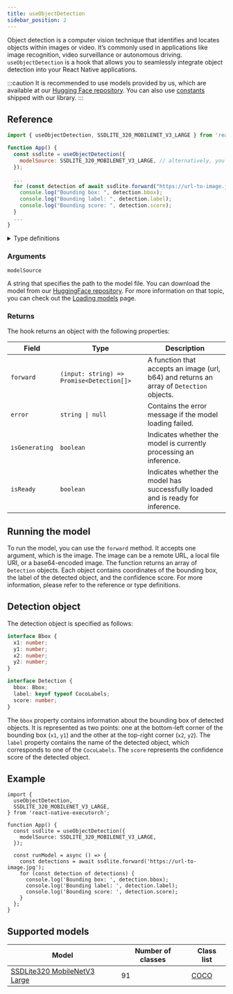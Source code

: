 ```yaml
---
title: useObjectDetection
sidebar_position: 2
---
```


Object detection is a computer vision technique that identifies and locates objects within images or video. It’s commonly used in applications like image recognition, video surveillance or autonomous driving.
`useObjectDetection` is a hook that allows you to seamlessly integrate object detection into your React Native applications.

:::caution
It is recommended to use models provided by us, which are available at our [Hugging Face repository](https://huggingface.co/software-mansion/react-native-executorch-ssdlite320-mobilenet-v3-large). You can also use [constants](https://github.com/software-mansion/react-native-executorch/blob/69802ee1ca161d9df00def1dabe014d36341cfa9/src/constants/modelUrls.ts#L28) shipped with our library.
:::

## Reference

```jsx
import { useObjectDetection, SSDLITE_320_MOBILENET_V3_LARGE } from 'react-native-executorch';

function App() {
  const ssdlite = useObjectDetection({
    modelSource: SSDLITE_320_MOBILENET_V3_LARGE, // alternatively, you can use require(...)
  });

  ...
  for (const detection of await ssdlite.forward("https://url-to-image.jpg")) {
    console.log("Bounding box: ", detection.bbox);
    console.log("Bounding label: ", detection.label);
    console.log("Bounding score: ", detection.score);
  }
  ...
}
```

<details>
<summary>Type definitions</summary>

```typescript
interface Bbox {
  x1: number;
  x2: number;
  y1: number;
  y2: number;
}

interface Detection {
  bbox: Bbox;
  label: keyof typeof CocoLabel;
  score: number;
}

interface ObjectDetectionModule {
  error: string | null;
  isReady: boolean;
  isGenerating: boolean;
  forward: (input: string) => Promise<Detection[]>;
}
```

</details>

### Arguments

`modelSource`

A string that specifies the path to the model file. You can download the model from our [HuggingFace repository](https://huggingface.co/software-mansion/react-native-executorch-ssdlite320-mobilenet-v3-large/tree/main).
For more information on that topic, you can check out the [Loading models](https://docs.swmansion.com/react-native-executorch/fundamentals/loading-models) page.

### Returns

The hook returns an object with the following properties:

| Field          | Type                                      | Description                                                                              |
| -------------- | ----------------------------------------- | ---------------------------------------------------------------------------------------- |
| `forward`      | `(input: string) => Promise<Detection[]>` | A function that accepts an image (url, b64) and returns an array of `Detection` objects. |
| `error`        | <code>string &#124; null</code>           | Contains the error message if the model loading failed.                                  |
| `isGenerating` | `boolean`                                 | Indicates whether the model is currently processing an inference.                        |
| `isReady`      | `boolean`                                 | Indicates whether the model has successfully loaded and is ready for inference.          |

## Running the model

To run the model, you can use the `forward` method. It accepts one argument, which is the image. The image can be a remote URL, a local file URI, or a base64-encoded image. The function returns an array of `Detection` objects. Each object contains coordinates of the bounding box, the label of the detected object, and the confidence score. For more information, please refer to the reference or type definitions.

## Detection object

The detection object is specified as follows:

```typescript
interface Bbox {
  x1: number;
  y1: number;
  x2: number;
  y2: number;
}

interface Detection {
  bbox: Bbox;
  label: keyof typeof CocoLabels;
  score: number;
}
```

The `bbox` property contains information about the bounding box of detected objects. It is represented as two points: one at the bottom-left corner of the bounding box (`x1`, `y1`) and the other at the top-right corner (`x2`, `y2`).
The `label` property contains the name of the detected object, which corresponds to one of the `CocoLabels`. The `score` represents the confidence score of the detected object.

## Example

```tsx
import {
  useObjectDetection,
  SSDLITE_320_MOBILENET_V3_LARGE,
} from 'react-native-executorch';

function App() {
  const ssdlite = useObjectDetection({
    modelSource: SSDLITE_320_MOBILENET_V3_LARGE,
  });

  const runModel = async () => {
    const detections = await ssdlite.forward('https://url-to-image.jpg');
    for (const detection of detections) {
      console.log('Bounding box: ', detection.bbox);
      console.log('Bounding label: ', detection.label);
      console.log('Bounding score: ', detection.score);
    }
  };
}
```

## Supported models

| Model                                                                                                                                                                                                               | Number of classes | Class list                                                                                                                                          |
| ------------------------------------------------------------------------------------------------------------------------------------------------------------------------------------------------------------------- | ----------------- | --------------------------------------------------------------------------------------------------------------------------------------------------- |
| [SSDLite320 MobileNetV3 Large](https://pytorch.org/vision/main/models/generated/torchvision.models.detection.ssdlite320_mobilenet_v3_large.html#torchvision.models.detection.SSDLite320_MobileNet_V3_Large_Weights) | 91                | [COCO](https://github.com/software-mansion/react-native-executorch/blob/69802ee1ca161d9df00def1dabe014d36341cfa9/src/types/object_detection.ts#L14) |
